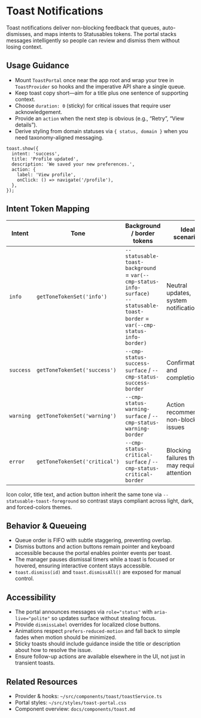 
<Meta of={ToastStories} title="Components/Feedback/Toast/Guidelines" />

# Toast Notifications

Toast notifications deliver non-blocking feedback that queues, auto-dismisses, and maps intents to Statusables tokens. The portal stacks messages intelligently so people can review and dismiss them without losing context.

<Canvas of={ToastStories.Intents} />

## Usage Guidance

- Mount `ToastPortal` once near the app root and wrap your tree in `ToastProvider` so hooks and the imperative API share a single queue.  
- Keep toast copy short—aim for a title plus one sentence of supporting context.  
- Choose `duration: 0` (sticky) for critical issues that require user acknowledgement.  
- Provide an `action` when the next step is obvious (e.g., “Retry”, “View details”).  
- Derive styling from domain statuses via `{ status, domain }` when you need taxonomy-aligned messaging.

```tsx
toast.show({
  intent: 'success',
  title: 'Profile updated',
  description: 'We saved your new preferences.',
  action: {
    label: 'View profile',
    onClick: () => navigate('/profile'),
  },
});
```

## Intent Token Mapping

| Intent | Tone | Background / border tokens | Ideal scenarios |
| --- | --- | --- | --- |
| `info` | `getToneTokenSet('info')` | `--statusable-toast-background` = `var(--cmp-status-info-surface)`<br/>`--statusable-toast-border` = `var(--cmp-status-info-border)` | Neutral updates, system notifications |
| `success` | `getToneTokenSet('success')` | `--cmp-status-success-surface` / `--cmp-status-success-border` | Confirmations and completions |
| `warning` | `getToneTokenSet('warning')` | `--cmp-status-warning-surface` / `--cmp-status-warning-border` | Action recommended, non-blocking issues |
| `error` | `getToneTokenSet('critical')` | `--cmp-status-critical-surface` / `--cmp-status-critical-border` | Blocking failures that may require attention |

Icon color, title text, and action button inherit the same tone via `--statusable-toast-foreground` so contrast stays compliant across light, dark, and forced-colors themes.

## Behavior & Queueing

<Canvas of={ToastStories.QueueStacking} />

- Queue order is FIFO with subtle staggering, preventing overlap.  
- Dismiss buttons and action buttons remain pointer and keyboard accessible because the portal enables pointer events per toast.  
- The manager pauses dismissal timers while a toast is focused or hovered, ensuring interactive content stays accessible.  
- `toast.dismiss(id)` and `toast.dismissAll()` are exposed for manual control.

## Accessibility

- The portal announces messages via `role="status"` with `aria-live="polite"` so updates surface without stealing focus.  
- Provide `dismissLabel` overrides for localized close buttons.  
- Animations respect `prefers-reduced-motion` and fall back to simple fades when motion should be minimized.  
- Sticky toasts should include guidance inside the title or description about how to resolve the issue.  
- Ensure follow-up actions are available elsewhere in the UI, not just in transient toasts.

## Related Resources

- Provider & hooks: `~/src/components/toast/toastService.ts`  
- Portal styles: `~/src/styles/toast-portal.css`  
- Component overview: `docs/components/toast.md`
